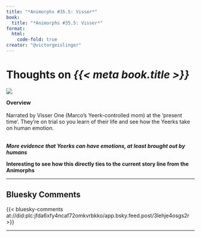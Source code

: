 ```yaml
---
title: "*Animorphs #35.5: Visser*"
book:
  title: "*Animorphs #35.5: Visser*"
format:
  html:
    code-fold: true
creator: "@victorgeislinger"
---
```


# Thoughts on *{{< meta book.title >}}*

::: {layout="[30,70]"}
![](https://books.google.com/books/content?id=T2JHDwAAQBAJ&printsec=frontcover&img=2)

**Overview** <br/>
<br/>
Narrated by Visser One (Marco's Yeerk-controlled mom) at the 'present time'.
They're on trial so you learn of their life and see how the Yeerks take on human emotion.
<br/>
<br/>


:::


***More evidence that Yeerks can have emotions, at least brought out by humans***



**Interesting to see how this directly ties to the current story line from the Animorphs**

--- 

:::{.callout-note icon=false}

## Bluesky Comments

{{< bluesky-comments at://did:plc:jfda6xfy4ncaf72omkvrbkko/app.bsky.feed.post/3lehje4osgs2r >}}


:::
---